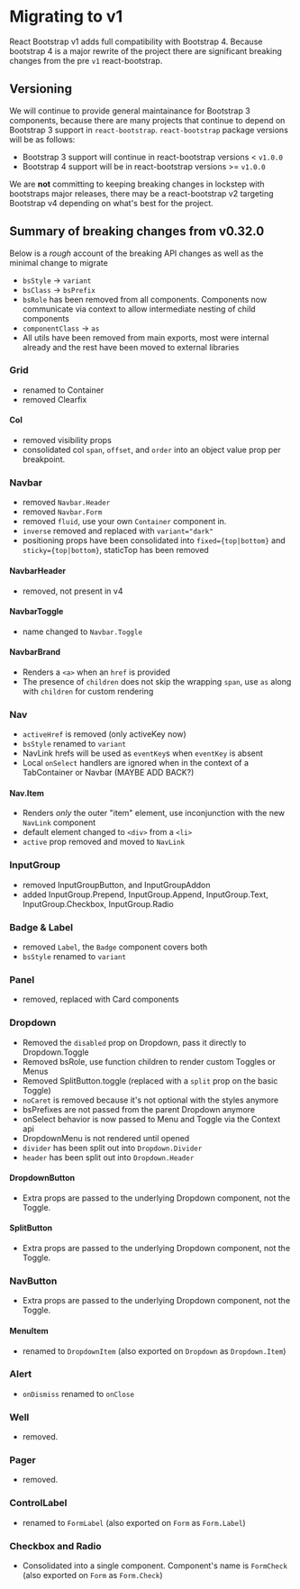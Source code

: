 # Migrating to v1

React Bootstrap v1 adds full compatibility with Bootstrap 4. Because bootstrap 4 is a major rewrite of the project there
are significant breaking changes from the pre `v1` react-bootstrap.

## Versioning

We will continue to provide general maintainance for Bootstrap 3 components, because there are many projects that continue to depend on Bootstrap 3 support in
`react-bootstrap`. `react-bootstrap` package versions will be as follows:

 - Bootstrap 3 support will continue in react-bootstrap versions < `v1.0.0`
 - Bootstrap 4 support will be in react-bootstrap versions >= `v1.0.0`

We are **not** committing to keeping breaking changes in lockstep with bootstraps major releases,
there may be a react-bootstrap v2 targeting Bootstrap v4 depending on what's best for the project.

## Summary of breaking changes from v0.32.0

Below is a _rough_ account of the breaking API changes as well as the minimal change to migrate

- `bsStyle` -> `variant`
- `bsClass` -> `bsPrefix`
- `bsRole` has been removed from all components. Components now communicate
via context to allow intermediate nesting of child components
- `componentClass` -> `as`
- All utils have been removed from main exports, most were internal already and the rest have been moved to external libraries


### Grid

- renamed to Container
- removed Clearfix

#### Col

- removed visibility props
- consolidated col `span`, `offset`, and `order` into an object value prop per breakpoint.


### Navbar

- removed `Navbar.Header`
- removed `Navbar.Form`
- removed `fluid`, use your own `Container` component in.
- `inverse` removed and replaced with `variant="dark"`
- positioning props have been consolidated into `fixed={top|bottom}` and `sticky={top|bottom}`, staticTop has been removed

#### NavbarHeader

- removed, not present in v4

#### NavbarToggle

- name changed to `Navbar.Toggle`

#### NavbarBrand

- Renders a `<a>` when an `href` is provided
- The presence of `children` does not skip the wrapping `span`, use `as` along with `children` for custom rendering

### Nav

- `activeHref` is removed (only activeKey now)
- `bsStyle` renamed to `variant`
- NavLink hrefs will be used as `eventKey`s when `eventKey` is absent
- Local `onSelect` handlers are ignored when in the context of a TabContainer or Navbar (MAYBE ADD BACK?)

#### Nav.Item

- Renders _only_ the outer "item" element, use inconjunction with the new `NavLink` component
- default element changed to `<div>` from a `<li>`
- `active` prop removed and moved to `NavLink`


### InputGroup

- removed InputGroupButton, and InputGroupAddon
- added InputGroup.Prepend, InputGroup.Append, InputGroup.Text, InputGroup.Checkbox, InputGroup.Radio

### Badge & Label

- removed `Label`, the `Badge` component covers both
- `bsStyle` renamed to `variant`

### Panel

- removed, replaced with Card components

### Dropdown

- Removed the `disabled` prop on Dropdown, pass it directly to Dropdown.Toggle
- Removed bsRole, use function children to render custom Toggles or Menus
- Removed SplitButton.toggle (replaced with a `split` prop on the basic Toggle)
- `noCaret` is removed because it's not optional with the styles anymore
- bsPrefixes are not passed from the parent Dropdown anymore
- onSelect behavior is now passed to Menu and Toggle via the Context api
- DropdownMenu is not rendered until opened
- `divider` has been split out into `Dropdown.Divider`
- `header` has been split out into `Dropdown.Header`

#### DropdownButton

- Extra props are passed to the underlying Dropdown component, not the Toggle.

#### SplitButton

- Extra props are passed to the underlying Dropdown component, not the Toggle.

### NavButton

- Extra props are passed to the underlying Dropdown component, not the Toggle.

#### MenuItem

- renamed to `DropdownItem` (also exported on `Dropdown` as `Dropdown.Item`)

### Alert

- `onDismiss` renamed to `onClose`

### Well

- removed.

### Pager

- removed.

### ControlLabel

- renamed to `FormLabel` (also exported on `Form` as `Form.Label`)

### Checkbox and Radio

- Consolidated into a single component. Component's name is `FormCheck` (also exported on `Form` as `Form.Check`)
